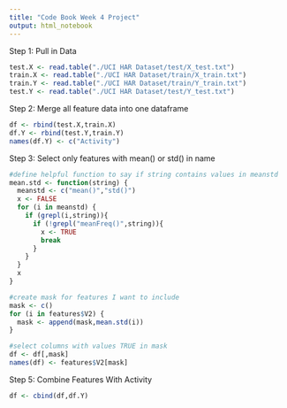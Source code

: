 ```yaml
---
title: "Code Book Week 4 Project"
output: html_notebook
---
```


Step 1: Pull in Data

```r
test.X <- read.table("./UCI HAR Dataset/test/X_test.txt")
train.X <- read.table("./UCI HAR Dataset/train/X_train.txt")
train.Y <- read.table("./UCI HAR Dataset/train/Y_train.txt")
test.Y <- read.table("./UCI HAR Dataset/test/Y_test.txt")
```

Step 2: Merge all feature data into one dataframe

```r
df <- rbind(test.X,train.X)
df.Y <- rbind(test.Y,train.Y)
names(df.Y) <- c("Activity")
```

Step 3: Select only features with mean() or std() in name
```r
#define helpful function to say if string contains values in meanstd
mean.std <- function(string) {
  meanstd <- c("mean()","std()")
  x <- FALSE
  for (i in meanstd) {
    if (grepl(i,string)){
      if (!grepl("meanFreq()",string)){
        x <- TRUE
        break
      }
    }
  }
  x
}

#create mask for features I want to include
mask <- c()
for (i in features$V2) {
  mask <- append(mask,mean.std(i))
}

#select columns with values TRUE in mask
df <- df[,mask]
names(df) <- features$V2[mask]
```

Step 5: Combine Features With Activity
```r
df <- cbind(df,df.Y)
```

